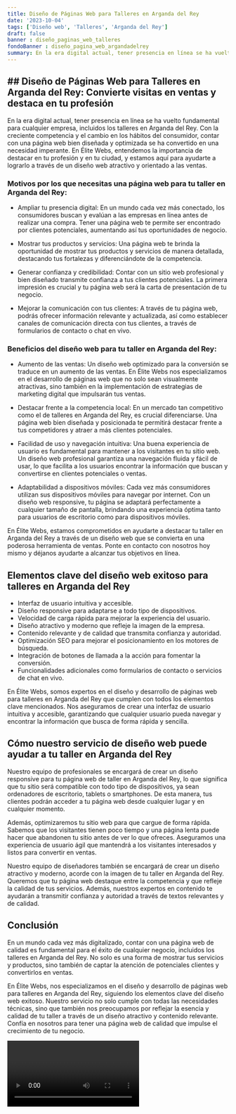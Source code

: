 ```yaml
---
title: Diseño de Páginas Web para Talleres en Arganda del Rey
date: '2023-10-04'
tags: ['Diseño web', 'Talleres', 'Arganda del Rey']
draft: false
banner : diseño_paginas_web_talleres
fondoBanner : diseño_pagina_web_argandadelrey
summary: En la era digital actual, tener presencia en línea se ha vuelto fundamental para cualquier empresa, incluidos los talleres en Arganda del Rey. Con la creciente competencia y el cambio en los hábitos del consumidor, contar con una página web bien diseñada y optimizada se ha convertido en una necesidad imperante. En Élite Webs, entendemos la importancia de destacar en tu profesión y en tu ciudad, y estamos aquí para ayudarte a lograrlo a través de un diseño web atractivo y orientado a las ventas.
---
```


## ## Diseño de Páginas Web para Talleres en Arganda del Rey: Convierte visitas en ventas y destaca en tu profesión

En la era digital actual, tener presencia en línea se ha vuelto fundamental para cualquier empresa, incluidos los talleres en Arganda del Rey. Con la creciente competencia y el cambio en los hábitos del consumidor, contar con una página web bien diseñada y optimizada se ha convertido en una necesidad imperante. En Élite Webs, entendemos la importancia de destacar en tu profesión y en tu ciudad, y estamos aquí para ayudarte a lograrlo a través de un diseño web atractivo y orientado a las ventas.

### Motivos por los que necesitas una página web para tu taller en Arganda del Rey:

- Ampliar tu presencia digital: En un mundo cada vez más conectado, los consumidores buscan y evalúan a las empresas en línea antes de realizar una compra. Tener una página web te permite ser encontrado por clientes potenciales, aumentando así tus oportunidades de negocio.

- Mostrar tus productos y servicios: Una página web te brinda la oportunidad de mostrar tus productos y servicios de manera detallada, destacando tus fortalezas y diferenciándote de la competencia.

- Generar confianza y credibilidad: Contar con un sitio web profesional y bien diseñado transmite confianza a tus clientes potenciales. La primera impresión es crucial y tu página web será la carta de presentación de tu negocio.

- Mejorar la comunicación con tus clientes: A través de tu página web, podrás ofrecer información relevante y actualizada, así como establecer canales de comunicación directa con tus clientes, a través de formularios de contacto o chat en vivo.

### Beneficios del diseño web para tu taller en Arganda del Rey:

- Aumento de las ventas: Un diseño web optimizado para la conversión se traduce en un aumento de las ventas. En Élite Webs nos especializamos en el desarrollo de páginas web que no solo sean visualmente atractivas, sino también en la implementación de estrategias de marketing digital que impulsarán tus ventas.

- Destacar frente a la competencia local: En un mercado tan competitivo como el de talleres en Arganda del Rey, es crucial diferenciarse. Una página web bien diseñada y posicionada te permitirá destacar frente a tus competidores y atraer a más clientes potenciales.

- Facilidad de uso y navegación intuitiva: Una buena experiencia de usuario es fundamental para mantener a los visitantes en tu sitio web. Un diseño web profesional garantiza una navegación fluida y fácil de usar, lo que facilita a los usuarios encontrar la información que buscan y convertirse en clientes potenciales o ventas.

- Adaptabilidad a dispositivos móviles: Cada vez más consumidores utilizan sus dispositivos móviles para navegar por internet. Con un diseño web responsive, tu página se adaptará perfectamente a cualquier tamaño de pantalla, brindando una experiencia óptima tanto para usuarios de escritorio como para dispositivos móviles.

En Élite Webs, estamos comprometidos en ayudarte a destacar tu taller en Arganda del Rey a través de un diseño web que se convierta en una poderosa herramienta de ventas. Ponte en contacto con nosotros hoy mismo y déjanos ayudarte a alcanzar tus objetivos en línea.

<GifSeo />

<Cta />

## Elementos clave del diseño web exitoso para talleres en Arganda del Rey

- Interfaz de usuario intuitiva y accesible.
- Diseño responsive para adaptarse a todo tipo de dispositivos.
- Velocidad de carga rápida para mejorar la experiencia del usuario.
- Diseño atractivo y moderno que refleje la imagen de la empresa.
- Contenido relevante y de calidad que transmita confianza y autoridad.
- Optimización SEO para mejorar el posicionamiento en los motores de búsqueda.
- Integración de botones de llamada a la acción para fomentar la conversión.
- Funcionalidades adicionales como formularios de contacto o servicios de chat en vivo.

En Élite Webs, somos expertos en el diseño y desarrollo de páginas web para talleres en Arganda del Rey que cumplen con todos los elementos clave mencionados. Nos aseguramos de crear una interfaz de usuario intuitiva y accesible, garantizando que cualquier usuario pueda navegar y encontrar la información que busca de forma rápida y sencilla.

## Cómo nuestro servicio de diseño web puede ayudar a tu taller en Arganda del Rey

Nuestro equipo de profesionales se encargará de crear un diseño responsive para tu página web de taller en Arganda del Rey, lo que significa que tu sitio será compatible con todo tipo de dispositivos, ya sean ordenadores de escritorio, tablets o smartphones. De esta manera, tus clientes podrán acceder a tu página web desde cualquier lugar y en cualquier momento.

Además, optimizaremos tu sitio web para que cargue de forma rápida. Sabemos que los visitantes tienen poco tiempo y una página lenta puede hacer que abandonen tu sitio antes de ver lo que ofreces. Aseguramos una experiencia de usuario ágil que mantendrá a los visitantes interesados y listos para convertir en ventas.

Nuestro equipo de diseñadores también se encargará de crear un diseño atractivo y moderno, acorde con la imagen de tu taller en Arganda del Rey. Queremos que tu página web destaque entre la competencia y que refleje la calidad de tus servicios. Además, nuestros expertos en contenido te ayudarán a transmitir confianza y autoridad a través de textos relevantes y de calidad.

## Conclusión

En un mundo cada vez más digitalizado, contar con una página web de calidad es fundamental para el éxito de cualquier negocio, incluidos los talleres en Arganda del Rey. No solo es una forma de mostrar tus servicios y productos, sino también de captar la atención de potenciales clientes y convertirlos en ventas.

En Élite Webs, nos especializamos en el diseño y desarrollo de páginas web para talleres en Arganda del Rey, siguiendo los elementos clave del diseño web exitoso. Nuestro servicio no solo cumple con todas las necesidades técnicas, sino que también nos preocupamos por reflejar la esencia y calidad de tu taller a través de un diseño atractivo y contenido relevante. Confía en nosotros para tener una página web de calidad que impulse el crecimiento de tu negocio.

<Video />

<CtaBot job='Talleres' city='Arganda del Rey'/>

<Gmaps query='Arganda del Rey+españa+maps' />